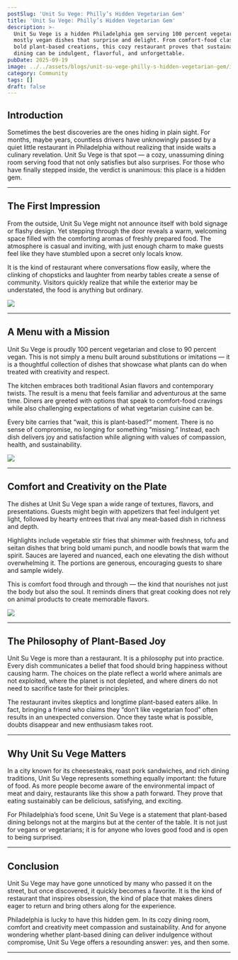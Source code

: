 ```yaml
---
postSlug: 'Unit Su Vege: Philly’s Hidden Vegetarian Gem'
title: 'Unit Su Vege: Philly’s Hidden Vegetarian Gem'
description: >-
  Unit Su Vege is a hidden Philadelphia gem serving 100 percent vegetarian and
  mostly vegan dishes that surprise and delight. From comfort-food classics to
  bold plant-based creations, this cozy restaurant proves that sustainable
  dining can be indulgent, flavorful, and unforgettable.
pubDate: 2025-09-19
image: ../../assets/blogs/unit-su-vege-philly-s-hidden-vegetarian-gem/image.jpg
category: Community
tags: []
draft: false
---
```

## Introduction

Sometimes the best discoveries are the ones hiding in plain sight. For months, maybe years, countless drivers have unknowingly passed by a quiet little restaurant in Philadelphia without realizing that inside waits a culinary revelation. Unit Su Vege is that spot — a cozy, unassuming dining room serving food that not only satisfies but also surprises. For those who have finally stepped inside, the verdict is unanimous: this place is a hidden gem.

---

## The First Impression

From the outside, Unit Su Vege might not announce itself with bold signage or flashy design. Yet stepping through the door reveals a warm, welcoming space filled with the comforting aromas of freshly prepared food. The atmosphere is casual and inviting, with just enough charm to make guests feel like they have stumbled upon a secret only locals know.

It is the kind of restaurant where conversations flow easily, where the clinking of chopsticks and laughter from nearby tables create a sense of community. Visitors quickly realize that while the exterior may be understated, the food is anything but ordinary.

![](../../assets/blogs/unit-su-vege-philly-s-hidden-vegetarian-gem/img-2375-2.jpg)

---

## A Menu with a Mission

Unit Su Vege is proudly 100 percent vegetarian and close to 90 percent vegan. This is not simply a menu built around substitutions or imitations — it is a thoughtful collection of dishes that showcase what plants can do when treated with creativity and respect.

The kitchen embraces both traditional Asian flavors and contemporary twists. The result is a menu that feels familiar and adventurous at the same time. Diners are greeted with options that speak to comfort-food cravings while also challenging expectations of what vegetarian cuisine can be.

Every bite carries that “wait, this is plant-based?” moment. There is no sense of compromise, no longing for something “missing.” Instead, each dish delivers joy and satisfaction while aligning with values of compassion, health, and sustainability.

![](../../assets/blogs/unit-su-vege-philly-s-hidden-vegetarian-gem/img-2377-1.jpg)

---

## Comfort and Creativity on the Plate

The dishes at Unit Su Vege span a wide range of textures, flavors, and presentations. Guests might begin with appetizers that feel indulgent yet light, followed by hearty entrees that rival any meat-based dish in richness and depth.

Highlights include vegetable stir fries that shimmer with freshness, tofu and seitan dishes that bring bold umami punch, and noodle bowls that warm the spirit. Sauces are layered and nuanced, each one elevating the dish without overwhelming it. The portions are generous, encouraging guests to share and sample widely.

This is comfort food through and through — the kind that nourishes not just the body but also the soul. It reminds diners that great cooking does not rely on animal products to create memorable flavors.

![](../../assets/blogs/unit-su-vege-philly-s-hidden-vegetarian-gem/img-2376-3.jpg)

---

## The Philosophy of Plant-Based Joy

Unit Su Vege is more than a restaurant. It is a philosophy put into practice. Every dish communicates a belief that food should bring happiness without causing harm. The choices on the plate reflect a world where animals are not exploited, where the planet is not depleted, and where diners do not need to sacrifice taste for their principles.

The restaurant invites skeptics and longtime plant-based eaters alike. In fact, bringing a friend who claims they “don’t like vegetarian food” often results in an unexpected conversion. Once they taste what is possible, doubts disappear and new enthusiasm takes root.

---

## Why Unit Su Vege Matters

In a city known for its cheesesteaks, roast pork sandwiches, and rich dining traditions, Unit Su Vege represents something equally important: the future of food. As more people become aware of the environmental impact of meat and dairy, restaurants like this show a path forward. They prove that eating sustainably can be delicious, satisfying, and exciting.

For Philadelphia’s food scene, Unit Su Vege is a statement that plant-based dining belongs not at the margins but at the center of the table. It is not just for vegans or vegetarians; it is for anyone who loves good food and is open to being surprised.

---

## Conclusion

Unit Su Vege may have gone unnoticed by many who passed it on the street, but once discovered, it quickly becomes a favorite. It is the kind of restaurant that inspires obsession, the kind of place that makes diners eager to return and bring others along for the experience.

Philadelphia is lucky to have this hidden gem. In its cozy dining room, comfort and creativity meet compassion and sustainability. And for anyone wondering whether plant-based dining can deliver indulgence without compromise, Unit Su Vege offers a resounding answer: yes, and then some.

---
